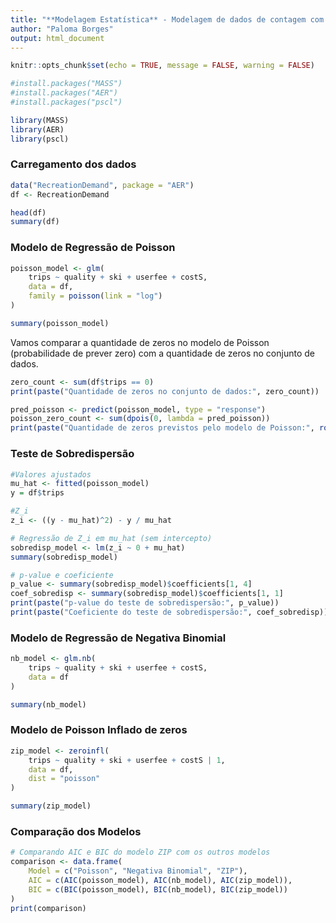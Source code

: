 ```yaml
---
title: "**Modelagem Estatística** - Modelagem de dados de contagem com sobredispersão"
author: "Paloma Borges"
output: html_document
---
```


```r
knitr::opts_chunk$set(echo = TRUE, message = FALSE, warning = FALSE)
```

```r
#install.packages("MASS")
#install.packages("AER")
#install.packages("pscl")
```

```r
library(MASS)
library(AER)
library(pscl)
```

### Carregamento dos dados
```r
data("RecreationDemand", package = "AER")
df <- RecreationDemand

head(df)
summary(df)
```

### Modelo de Regressão de Poisson

```r
poisson_model <- glm(
    trips ~ quality + ski + userfee + costS, 
    data = df,
    family = poisson(link = "log")
)

summary(poisson_model)
```

Vamos comparar a quantidade de zeros no modelo de Poisson (probabilidade de prever zero) com a quantidade de zeros no conjunto de dados.
```r
zero_count <- sum(df$trips == 0)
print(paste("Quantidade de zeros no conjunto de dados:", zero_count))

pred_poisson <- predict(poisson_model, type = "response")
poisson_zero_count <- sum(dpois(0, lambda = pred_poisson))
print(paste("Quantidade de zeros previstos pelo modelo de Poisson:", round(poisson_zero_count)))
```

### Teste de Sobredispersão
```r
#Valores ajustados
mu_hat <- fitted(poisson_model)
y = df$trips

#Z_i
z_i <- ((y - mu_hat)^2) - y / mu_hat

# Regressão de Z_i em mu_hat (sem intercepto)
sobredisp_model <- lm(z_i ~ 0 + mu_hat)
summary(sobredisp_model)

# p-value e coeficiente
p_value <- summary(sobredisp_model)$coefficients[1, 4]
coef_sobredisp <- summary(sobredisp_model)$coefficients[1, 1]
print(paste("p-value do teste de sobredispersão:", p_value))
print(paste("Coeficiente do teste de sobredispersão:", coef_sobredisp))
```


### Modelo de Regressão de Negativa Binomial
```r
nb_model <- glm.nb(
    trips ~ quality + ski + userfee + costS, 
    data = df
)

summary(nb_model)
```


### Modelo de Poisson Inflado de zeros
```r
zip_model <- zeroinfl(
    trips ~ quality + ski + userfee + costS | 1, 
    data = df, 
    dist = "poisson"
)

summary(zip_model)
```

### Comparação dos Modelos
```r
# Comparando AIC e BIC do modelo ZIP com os outros modelos
comparison <- data.frame(
    Model = c("Poisson", "Negativa Binomial", "ZIP"),
    AIC = c(AIC(poisson_model), AIC(nb_model), AIC(zip_model)),
    BIC = c(BIC(poisson_model), BIC(nb_model), BIC(zip_model))
)
print(comparison)
```